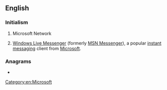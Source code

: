 ==English==

===Initialism===
{{rfc-header|Initialism}}
{{head|en|initialism}}

# {{lb|en|computing}} Microsoft Network
# {{lb|en|computing|informal}} [[w:Windows Live Messenger|Windows Live Messenger]] (formerly [[w:MSN Messenger|MSN Messenger]]), a popular [[instant messaging]] client from [[Microsoft]].

===Anagrams===
* {{anagrams|en|NMS|NSM|Nms}}

[[Category:en:Microsoft]]